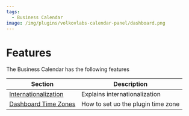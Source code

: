 ```yaml
---
tags:
  - Business Calendar
image: /img/plugins/volkovlabs-calendar-panel/dashboard.png
---
```



# Features

The Business Calendar has the following features

| Section                                       | Description                                                             |
| --------------------------------------------- | ----------------------------------------------------------------------- |
| [Internationalization](../internationalization)     | Explains internationalization                    |
| [Dashboard Time Zones](../dashboard-timezones)      | How to set uo the plugin time zone                    |
